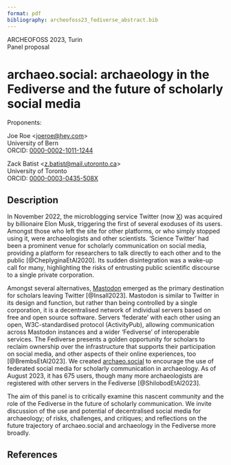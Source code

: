 ```yaml
---
format: pdf
bibliography: archeofoss23_fediverse_abstract.bib
---
```

ARCHEOFOSS 2023, Turin  
Panel proposal

# archaeo.social: archaeology in the Fediverse and the future of scholarly social media

Proponents:

Joe Roe <<joeroe@hey.com>>  
University of Bern  
ORCID: [0000-0002-1011-1244](https://orcid.org/0000-0002-1011-1244)

Zack Batist <<z.batist@mail.utoronto.ca>>  
University of Toronto  
ORCID: [0000-0003-0435-508X](https://orcid.org/0000-0003-0435-508X)

<!-- TODO: Image -->

## Description

In November 2022, the microblogging service Twitter (now [X](https://x.com)) was acquired by billionaire Elon Musk, triggering the first of several exoduses of its users.
Amongst those who left the site for other platforms, or who simply stopped using it, were archaeologists and other scientists.
'Science Twitter' had been a prominent venue for scholarly communication on social media, providing a platform for researchers to talk directly to each other and to the public [@CheplyginaEtAl2020].
Its sudden disintegration was a wake-up call for many, highlighting the risks of entrusting public scientific discourse to a single private corporation.

Amongst several alternatives, [Mastodon](https://joinmastodon.org) emerged as the primary destination for scholars leaving Twitter [@Insall2023].
Mastodon is similar to Twitter in its design and function, but rather than being controlled by a single corporation, it is a decentralised network of individual servers based on free and open source software.
Servers 'federate' with each other using an open, W3C-standardised protocol (ActivityPub), allowing communication across Mastodon instances and a wider 'Fediverse' of interoperable services.
The Fediverse presents a golden opportunity for scholars to reclaim ownership over the infrastructure that supports their participation on social media, and other aspects of their online experiences, too [@BrembsEtAl2023].
We created [archaeo.social](https://archaeo.social) to encourage the use of federated social media for scholarly communication in archaeology. 
As of August 2023, it has 675 users, though many more archaeologists are registered with other servers in the Fediverse [@ShilobodEtAl2023].

The aim of this panel is to critically examine this nascent community and the role of the Fediverse in the future of scholarly communication.
We invite discussion of the use and potential of decentralised social media for archaeology; of risks, challenges, and critiques; and reflections on the future trajectory of archaeo.social and archaeology in the Fediverse more broadly.

## References
